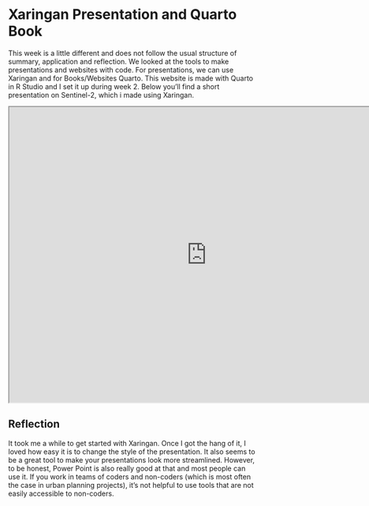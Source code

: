 # Xaringan Presentation and Quarto Book

This week is a little different and does not follow the usual structure of summary, application and reflection. We looked at the tools to make presentations and websites with code. For presentations, we can use Xaringan and for Books/Websites Quarto. This website is made with Quarto in R Studio and I set it up during week 2. Below you'll find a short presentation on Sentinel-2, which i made using Xaringan.

```{=html}
<iframe src="https://viktoriapues.github.io/w2_presentation/#1" width="800" height="600"></iframe>
```
## Reflection

It took me a while to get started with Xaringan. Once I got the hang of it, I loved how easy it is to change the style of the presentation. It also seems to be a great tool to make your presentations look more streamlined. However, to be honest, Power Point is also really good at that and most people can use it. If you work in teams of coders and non-coders (which is most often the case in urban planning projects), it's not helpful to use tools that are not easily accessible to non-coders.

